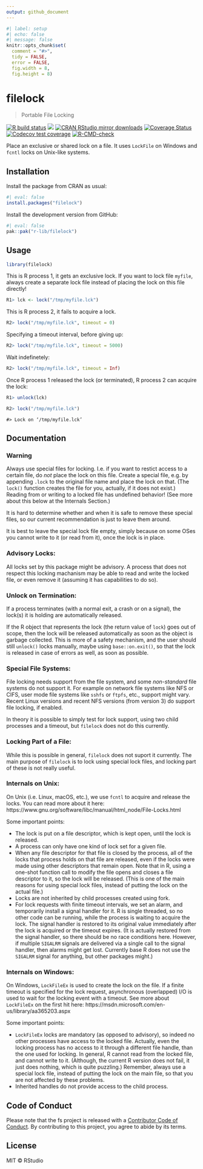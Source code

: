 ```yaml
---
output: github_document
---
```


```r
#| label: setup
#| echo: false
#| message: false
knitr::opts_chunk$set(
  comment = "#>",
  tidy = FALSE,
  error = FALSE,
  fig.width = 8,
  fig.height = 8)
```

# filelock

> Portable File Locking

<!-- badges: start -->
[![R build status](https://github.com/r-lib/filelock/workflows/R-CMD-check/badge.svg)](https://github.com/r-lib/filelock/actions)
[![](https://www.r-pkg.org/badges/version/filelock)](https://www.r-pkg.org/pkg/filelock)
[![CRAN RStudio mirror downloads](https://cranlogs.r-pkg.org/badges/filelock)](https://www.r-pkg.org/pkg/filelock)
[![Coverage Status](https://img.shields.io/codecov/c/github/r-lib/filelock/main.svg)](https://app.codecov.io/github/r-lib/filelock?branch=main)
[![Codecov test coverage](https://codecov.io/gh/r-lib/filelock/branch/main/graph/badge.svg)](https://app.codecov.io/gh/r-lib/filelock?branch=main)
[![R-CMD-check](https://github.com/r-lib/filelock/actions/workflows/R-CMD-check.yaml/badge.svg)](https://github.com/r-lib/filelock/actions/workflows/R-CMD-check.yaml)
<!-- badges: end -->

Place an exclusive or shared lock on a file. It uses `LockFile` on Windows
and `fcntl` locks on Unix-like systems.

## Installation

Install the package from CRAN as usual:

```r
#| eval: false
install.packages("filelock")
```

Install the development version from GitHub:

```r
#| eval: false
pak::pak("r-lib/filelock")
```

## Usage

```r
library(filelock)
```

This is R process 1, it gets an exclusive lock. If you want to lock file
`myfile`, always create a
separate lock file instead of placing the lock on this file directly!

```r
R1> lck <- lock("/tmp/myfile.lck")
```

This is R process 2, it fails to acquire a lock.

```r
R2> lock("/tmp/myfile.lck", timeout = 0)
```

Specifying a timeout interval, before giving up:

```r
R2> lock("/tmp/myfile.lck", timeout = 5000)
```

Wait indefinetely:
```r
R2> lock("/tmp/myfile.lck", timeout = Inf)
```

Once R process 1 released the lock (or terminated), R process 2 can
acquire the lock:

```r
R1> unlock(lck)
```

```r
R2> lock("/tmp/myfile.lck")
```

```
#> Lock on ‘/tmp/myfile.lck’
```

## Documentation

### Warning

Always use special files for locking. I.e. if you want to restict access
to a certain file, do *not* place the lock on this file. Create a special
file, e.g. by appending `.lock` to the original file name and place the
lock on that. (The `lock()` function creates the file for you, actually,
if it does not exist.) Reading from or writing to a locked file has
undefined behavior! (See more about this below at the Internals Section.)

It is hard to determine whether and when it is safe to remove these
special files, so our current recommendation is just to leave them
around.

It is best to leave the special lock file empty, simply because on some
OSes you cannot write to it (or read from it), once the lock is in place.

### Advisory Locks:
All locks set by this package might be advisory. A process that does not
respect this locking machanism may be able to read and write the locked
file, or even remove it (assuming it has capabilities to do so).

### Unlock on Termination:
If a process terminates (with a normal exit, a crash or on a signal), the
lock(s) it is holding are automatically released.

If the R object that represents the lock (the return value of `lock`)
goes out of scope, then the lock will be released automatically as
soon as the object is garbage collected. This is more of a safety
mechanism, and the user should still `unlock()` locks manually, maybe
using `base::on.exit()`, so that the lock is released in case of errors
as well, as soon as possible.

### Special File Systems:
File locking needs support from the file system, and some *non-standard*
file systems do not support it. For example on network file systems
like NFS or CIFS, user mode file systems like `sshfs` or `ftpfs`, etc.,
support might vary. Recent Linux versions and recent NFS versions (from
version 3) do support file locking, if enabled.

In theory it is possible to simply test for lock support, using two
child processes and a timeout, but `filelock` does not do this
currently.

### Locking Part of a File:
While this is possible in general, `filelock` does not suport it
currently. The main purpose of `filelock` is to lock using special
lock files, and locking part of these is not really useful.

### Internals on Unix:
On Unix (i.e. Linux, macOS, etc.), we use `fcntl` to acquire and
release the locks. You can read more about it here:
https://www.gnu.org/software/libc/manual/html_node/File-Locks.html

Some important points:

* The lock is put on a file descriptor, which is kept open, until the
  lock is released.
* A process can only have one kind of lock set for a given file.
* When any file descriptor for that file is closed by the process, all
  of the locks that process holds on that file are released, even if
  the locks were made using other descriptors that remain open.
  Note that in R, using a one-shot function call to modify the file
  opens and closes a file descriptor to it, so the lock will be
  released. (This is one of the main reasons for using special lock
  files, instead of putting the lock on the actual file.)
* Locks are not inherited by child processes created using fork.
* For lock requests with finite timeout intervals, we set an alarm, and
  temporarily install a signal handler for it. R is single threaded,
  so no other code can be running, while the process is waiting to
  acquire the lock. The signal handler is restored to its original value
  immediately after the lock is acquired or the timeout expires.
  (It is actually restored from the signal handler, so there should be
  no race conditions here. However, if multiple `SIGALRM` signals are
  delivered via a single call to the signal handler, then alarms might
  get lost. Currently base R does not use the `SIGALRM` signal for
  anything, but other packages might.)

### Internals on Windows:
On Windows, `LockFileEx` is used to create the lock on the file.
If a finite timeout is specified for the lock request, asynchronous
(overlapped) I/O is used to wait for the locking event with a timeout.
See more about `LockFileEx` on the first hit here:
https://msdn.microsoft.com/en-us/library/aa365203.aspx

Some important points:

* `LockFileEx` locks are mandatory (as opposed to advisory), so indeed
  no other processes have access to the locked file. Actually, even the
  locking process has no access to it through a different file handle,
  than the one used for locking. In general, R cannot read from the
  locked file, and cannot write to it. (Although, the current R version
  does not fail, it just does nothing, which is quite puzzling.)
  Remember, always use a special lock file, instead of putting the lock
  on the main file, so that you are not affected by these problems.
* Inherited handles do not provide access to the child process.

## Code of Conduct

Please note that the fs project is released with a
[Contributor Code of Conduct](https://r-lib.github.io/filelock/CODE_OF_CONDUCT.html).
By contributing to this project, you agree to abide by its terms.

## License

MIT © RStudio
